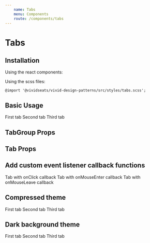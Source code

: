```yaml
---
    name: Tabs
    menu: Components
    route: /components/tabs
---
```



# Tabs
## Installation
Using the react components:


Using the scss files:

    @import '@vividseats/vivid-design-patterns/src/styles/tabs.scss';

## Basic Usage
<Playground>
  <TabGroup>
    <Tab active>First tab</Tab>
    <Tab>Second tab</Tab>
    <Tab>Third tab</Tab>
  </TabGroup>
</Playground>

## TabGroup Props
<PropsTable of={TabGroup}/>

## Tab Props
<PropsTable of={Tab}/>

## Add custom event listener callback functions
<Playground>
  <TabGroup>
    <Tab onClick={function(e) { e.preventDefault(); alert('Called onClick'); }}>Tab with onClick callback</Tab>
    <Tab onMouseEnter={function(e) { alert('Called onMouseEnter'); }}>Tab with onMouseEnter callback</Tab>
    <Tab onMouseLeave={function(e) { alert('Called onMouseLeave'); }}>Tab with onMouseLeave callback</Tab>
  </TabGroup>
</Playground>

## Compressed theme
<Playground>
  <TabGroup compressed>
    <Tab active>First tab</Tab>
    <Tab>Second tab</Tab>
    <Tab>Third tab</Tab>
  </TabGroup>
</Playground>

## Dark background theme
<Playground>
  <TabGroup dark>
    <Tab>First tab</Tab>
    <Tab active>Second tab</Tab>
    <Tab>Third tab</Tab>
  </TabGroup>
</Playground>
